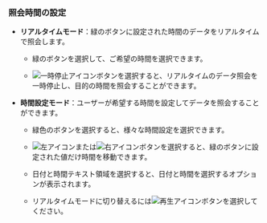 ### 照会時間の設定

- **リアルタイムモード**：緑のボタンに設定された時間のデータをリアルタイムで照会します。

  <ImgLang img='flexboard-time-set.png' desc='リアルタイムモード' className='noneborder' />

  - 緑のボタンを選択して、ご希望の時間を選択できます。 

  - ![一時停止アイコン](/img/ico-pause.svg)ボタンを選択すると、リアルタイムのデータ照会を一時停止し、目的の時間を照会することができます。

- **時間設定モード**：ユーザーが希望する時間を設定してデータを照会することができます。

  <ImgLang img='flexboard-time-set-pause.png' desc='時間設定モード' className='noneborder' />

  - 緑色のボタンを選択すると、様々な時間設定を選択できます。

  - ![左アイコン](/img/left-arrow.svg)または![右アイコン](/img/right-arrow.svg)ボタンを選択すると、緑のボタンに設定された値だけ時間を移動できます。

  - 日付と時間テキスト領域を選択すると、日付と時間を選択するオプションが表示されます。

  - リアルタイムモードに切り替えるには![再生アイコン](/img/ico-play-time.svg)ボタンを選択してください。
